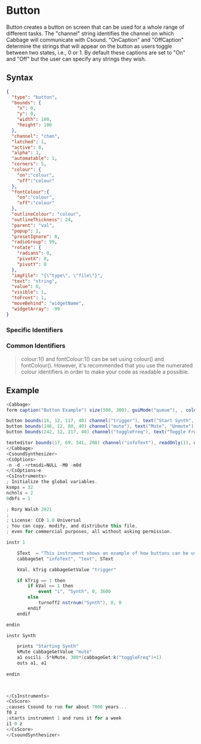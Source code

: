 
# Button

Button creates a button on screen that can be used for a whole range of different tasks. The "channel" string identifies the channel on which Cabbage will communicate with Csound. "OnCaption" and "OffCaption" determine the strings that will appear on the button as users toggle between two states, i.e., 0 or 1. By default these captions are set to "On" and "Off" but the user can specify any strings they wish. 


## Syntax
```json
{
  "type": "button",
  "bounds": {
    "x": 0,
    "y": 0,
    "width": 100,
    "height": 100
  },
  "channel": "chan",
  "latched": 1,
  "active": 0,
  "alpha": 1,
  "automatable": 1,
  "corners": 5,
  "colour": {
    "on":"colour",
    "off":"colour"
  },
  "fontColour":{
    "on":"colour",
    "off":"colour"   
  }, 
  "outlineColour": "colour",
  "outlineThickness": 24,
  "parent": "val",
  "popup": 1,
  "presetIgnore": 0,
  "radioGroup": 99,
  "rotate": {
    "radians": 0,
    "pivotX": 0,
    "pivotY": 0
  },
  "imgFile": "{\"type\", \"file\"}",
  "text": "string",
  "value": 0,
  "visible": 1,
  "toFront": 1,
  "moveBehind": "widgetName",
  "widgetArray": -99
}
```

### Specific Identifiers

<Latched />

### Common Identifiers
<Active />

<Alpha />

<Automatable />

<Bounds />

<Caption />

<Channel />

<Corners />

<ColourOnOff />

<Outlinecolour />

<Outlinethickness />

<Parent />

<Popup />

<Presetignore />

<Radiogroup />

<Rotate />

<Imgfile />

<Text />

<Value />

<Visible />

<Tofront />


<!--(End of identifiers)/-->

>colour:1() and fontColour:1() can be set using colour() and fontColour(). However, it's recommended that you use the numerated colour identifiers in order to make your code as readable a possible. 


## Example

```cs
<Cabbage>
form caption("Button Example") size(380, 300), guiMode("queue"), , colour(2, 145, 209) pluginId("def1")

button bounds(16, 12, 117, 40) channel("trigger"), text("Start Synth", "Stop Synth"), corners(5)
button bounds(146, 12, 80, 40) channel("mute"), text("Mute", "Unmute"), corners(5), value(1)
button bounds(242, 12, 117, 40) channel("toggleFreq"), text("Toggle Freq"), corners(5)

texteditor bounds(17, 69, 341, 208) channel("infoText"), readOnly(1), wrap(1), scrollbars(1)
</Cabbage>
<CsoundSynthesizer>
<CsOptions>
-n -d -+rtmidi=NULL -M0 -m0d 
</CsOptions>e
<CsInstruments>
; Initialize the global variables. 
ksmps = 32
nchnls = 2
0dbfs = 1

; Rory Walsh 2021 
;
; License: CC0 1.0 Universal
; You can copy, modify, and distribute this file, 
; even for commercial purposes, all without asking permission. 

instr 1

    SText  = "This instrument shows an example of how buttons can be used in Cabbage. Button will send a 0 or a 1 when they are pressed. Typically you simply test if they have been pressed and do somthing accordingly.\n\n In this example, each time the \"Start Synth\" button is pressed Csound will either enable or disable the Synth instrument. The other two button show how the instrument can be controlled in real time" 
    cabbageSet "infoText", "text", SText

    kVal, kTrig cabbageGetValue "trigger"

    if kTrig == 1 then
        if kVal == 1 then
            event "i", "Synth", 0, 3600
        else
            turnoff2 nstrnum("Synth"), 0, 0
        endif
    endif

endin

instr Synth

    prints "Starting Synth"
    kMute cabbageGetValue "mute"
    a1 oscili .5*kMute, 300*(cabbageGet:k("toggleFreq")+1)
    outs a1, a1
    
endin

                

</CsInstruments>
<CsScore>
;causes Csound to run for about 7000 years...
f0 z
;starts instrument 1 and runs it for a week
i1 0 z
</CsScore>
</CsoundSynthesizer>

```

